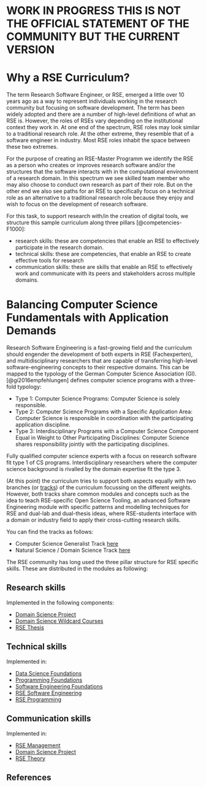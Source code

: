 # WORK IN PROGRESS THIS IS NOT THE OFFICIAL STATEMENT OF THE COMMUNITY BUT THE CURRENT VERSION

# Why a RSE Curriculum?

The term Research Software Engineer, or RSE,
emerged a little over 10 years ago as a way to represent
individuals working in the research community but focusing on software development.
The term has been widely adopted and there are a number of high-level definitions of what an RSE is.
However, the roles of RSEs vary depending on the institutional context they work in.
At one end of the spectrum, RSE roles may look similar to a traditional research role.
At the other extreme, they resemble that of a software engineer in industry.
Most RSE roles inhabit the space between these two extremes.

For the purpose of creating an RSE-Master Programm we identify the RSE as a person who
creates or improves research software and/or the structures that the software interacts with
in the computational environment of a research domain.
In this spectrum we see skilled team member who may also choose to conduct own research as part of their role.
But on the other end we also see paths for an RSE to specifically focus on a technical
role as an alternative to a traditional research role
because they enjoy and wish to focus on the development of research software.

For this task, to support research with/in the creation of digital tools,
we structure this sample curriculum along three pillars [@competencies-F1000]:

- research skills: these are competencies that enable an RSE to effectively participate in the research domain.
- technical skills: these are competencies, that enable an RSE to create effective tools for research
- communication skills: these are skills that enable an RSE to effectively work and communicate with its peers and stakeholders across multiple domains.


# Balancing Computer Science Fundamentals with Application Demands

Research Software Engineering is a fast-growing field and the curriculum should engender the development of both experts
in RSE (Fachexperten), and multidisciplinary researchers that are capable of transferring high-level software-engineering concepts to their respective domains.
This can be mapped to the typology of the German Computer Science Association (GI). [@gi2016empfehlungen] defines computer science programs with a three-fold typology:

- Type 1: Computer Science Programs: Computer Science is solely responsible.
- Type 2: Computer Science Programs with a Specific Application Area: Computer Science is responsible in coordination with the participating application discipline.
- Type 3: Interdisciplinary Programs with a Computer Science Component Equal in Weight to Other Participating Disciplines: Computer Science shares responsibility jointly with the participating disciplines.

Fully qualified computer science experts with a focus on research software fit type 1 of CS programs.
Interdisciplinary researchers where the computer science background is rivalled by the domain expertise fit the type 3.

(At this point) the curriculum tries to support both aspects equally with two branches (or [tracks](https://github.com/the-teachingRSE-project/RSE-Masters/wiki/profiles)) of the curriculum focussing on the different weights. However, both tracks share common modules and concepts such as the idea to teach RSE-specific Open Science Tooling, an advanced Software Engineering module with specific patterns and modelling techniques for RSE and dual-lab and dual-thesis ideas, where RSE-students interface with a domain or industry field to apply their cross-cutting research skills.

You can find the tracks as follows:

- Computer Science Generalist Track [here](/generation/generated/cs_curriculum.qmd)
- Natural Science / Domain Science Track [here](/generation/generated/mnt_curriculum.qmd)


The RSE community has long used the three pillar structure for RSE specific skills. These are distributed in the
modules as following:

## Research skills

Implemented in the following components:

- [Domain Science Project](generation/generated/mnt_project.qmd)
- [Domain Science Wildcard Courses](generation/generated/mnt_wildcard.qmd)
- [RSE Thesis](rse_thesis)

## Technical skills

Implemented in:

- [Data Science Foundations](generation/generated/gen_datascience.qmd)
- [Programming Foundations](generation/generated/gen_programming.qmd)
- [Software Engineering Foundations](generation/generated/gen_softwareengineering.qmd)
- [RSE Software Engineering](generation/generated/rse_softwareengineering.qmd)
- [RSE Programming](generation/generated/rse_programming.qmd)

## Communication skills

Implemented in:

- [RSE Management](generation/generated/rse_management.qmd)
- [Domain Science Project](generation/generated/mnt_project.qmd)
- [RSE Theory](generation/generated/rse_theory.qmd)




::: {.content-visible when-format="html"}

# References

::: {#refs}
:::

:::